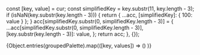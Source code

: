 <!-- colors.stories.mdx -->


  const [key, value] = cur;
  const simplifiedKey = key.substr(11, key.length - 3);
  if (isNaN(key.substr(key.length - 3))) {
    return { ...acc, [simplifiedKey]: { 100: value } };
  }
  acc[simplifiedKey.substr(0, simplifiedKey.length - 3)] = {
    ...acc[simplifiedKey.substr(0, simplifiedKey.length - 3)],
    [key.substr(key.length - 3)]: value,
  };
  return acc;
}, {});

<Meta title="Documentation/Colors" />

<ColorPalette>
  {Object.entries(groupedPalette).map(([key, values]) =>
    (<ColorItem
        key={key}
        title={key}
        subtitle={key.substr(11)}
        colors={values}
      />)
  )}

</ColorPalette>
